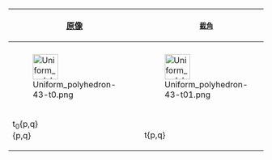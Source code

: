 {| class=wikitable
|- align=center
|+多面體變換
![[原像 (幾何)|原像]]
!<small>[[截角 (幾何)|截角]]</small>
!<small>[[截半 (幾何)|截半]]</small>
!<small>[[過截角]]</small>
![[對偶多面體|對偶]]
!<small>{{link-en|擴展 (幾何)|Expansion (geometry)|小斜方截半}}</small>
!<small>{{link-en|大斜方截半|Omnitruncation}}</small>
!colspan=3|[[交錯 (幾何)|交錯]]
|- align=center
!{{CDD|node_1|p|node_n1|q|node_n2}}
!{{CDD|node_1|p|node_1|q|node}}
!{{CDD|node|p|node_1|q|node}}
!{{CDD|node|p|node_1|q|node_1}}
!{{CDD|node|p|node|q|node_1}}
!{{CDD|node_1|p|node|q|node_1}}
!{{CDD|node_1|p|node_1|q|node_1}}
!{{CDD|node_h|p|node|q|node}}
!{{CDD|node|p|node_h|q|node_h}}
!{{CDD|node_h|p|node_h|q|node_h}}
|- align=center
|[[File:Uniform polyhedron-43-t0.png|50px|link=多面體]]
|[[File:Uniform polyhedron-43-t01.png|50px|link=截角]]
|[[File:Uniform polyhedron-43-t1.png|50px|link=截半]]
|[[File:Uniform polyhedron-43-t12.png|50px|link=過截角]]
|[[File:Uniform polyhedron-43-t2.png|50px|link=對偶]]
|[[File:Uniform polyhedron-43-t02.png|50px|link=小斜方截半]]
|[[File:Uniform polyhedron-43-t012.png|50px|link=大斜方截半]]
|[[File:Uniform polyhedron-33-t0.png|50px|link=交錯]]
|[[File:Uniform polyhedron-43-h01.png|50px|link=扭稜]]
|[[File:Uniform polyhedron-43-s012.png|50px|link=扭稜]]
|- align=center
|t<sub>0</sub>{p,q}<BR>{p,q}
|{{link-en|截角多面體|Truncated polyhedron|t<sub>01</sub>&#123;p,q&#125;}}<BR>t{p,q}
|[[擬正多面體|t<sub>1</sub>{p,q}]]<BR>r{p,q}
|{{link-en|過截角多面體|Bitruncated polyhedron|t<sub>12</sub>&#123;p,q&#125;}}<BR>2t{p,q}
|[[對偶多面體|t<sub>2</sub>{p,q}]]<BR>2r{p,q}
|{{link-en|小斜方截半多面體|Cantellated polyhedron|t<sub>02</sub>&#123;p,q&#125;}}<BR>rr{p,q}
|{{link-en|大斜方截半多面體|Omnitruncated polyhedron|t<sub>012</sub>&#123;p,q&#125;}}<BR>tr{p,q}
|[[交錯 (幾何)|ht<sub>0</sub>{p,q}]]<BR>h{q,p}
|{{link-en|扭稜多面體|Snub polyhedron|ht<sub>12</sub>&#123;p,q&#125;}}<BR>s{q,p}
|{{link-en|扭稜多面體|Snub polyhedron|ht<sub>012</sub>&#123;p,q&#125;}}<BR>sr{p,q}
|}<noinclude>
{{documentation|content=

== 參見 ==
{{Polyhedron templates}}

[[Category:多面體變換‎]]
<!--[[Category:Polyhedra templates]]-->
}}
</noinclude>